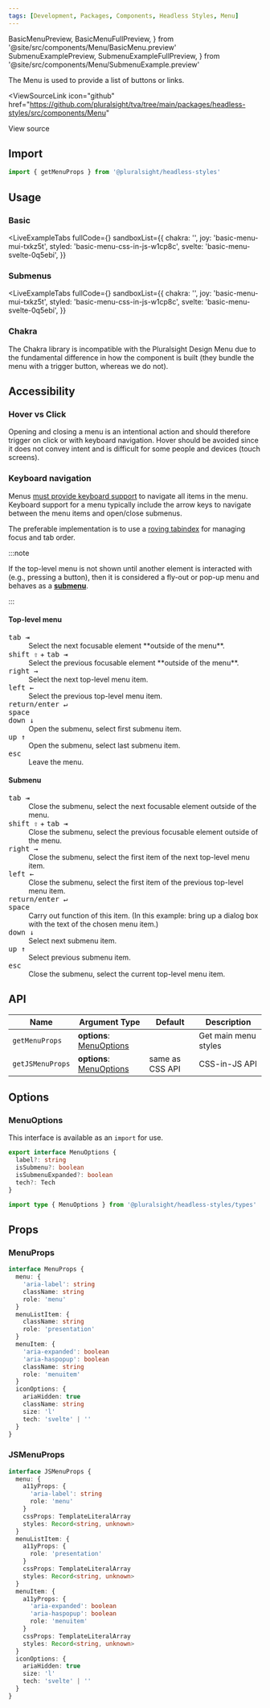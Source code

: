 ```yaml
---
tags: [Development, Packages, Components, Headless Styles, Menu]
---
```


<!-- TODO: As of 2.0.0-beta.17 live-codeblock do not support imports. -->
<!-- Keep an eye out so we can kill the components we are importing in. -->
<!-- https://docusaurus.io/docs/markdown-features/code-blocks#imports -->

  BasicMenuPreview,
  BasicMenuFullPreview,
} from '@site/src/components/Menu/BasicMenu.preview'
  SubmenuExamplePreview,
  SubmenuExampleFullPreview,
} from '@site/src/components/Menu/SubmenuExample.preview'

<ReleaseNote />

The Menu is used to provide a list of buttons or links.

<ViewSourceLink
  icon="github"
  href="https://github.com/pluralsight/tva/tree/main/packages/headless-styles/src/components/Menu"
>
  View source
</ViewSourceLink>

## Import

```javascript
import { getMenuProps } from '@pluralsight/headless-styles'
```

## Usage

### Basic

<BasicMenu />

<LiveExampleTabs
  fullCode={<BasicMenuFullPreview />}
  sandboxList={{
    chakra: '',
    joy: 'basic-menu-mui-txkz5t',
    styled: 'basic-menu-css-in-js-w1cp8c',
    svelte: 'basic-menu-svelte-0q5ebi',
  }}
>
  <BasicMenuPreview />
</LiveExampleTabs>

### Submenus

<SubmenuExample />

<LiveExampleTabs
  fullCode={<SubmenuExampleFullPreview />}
  sandboxList={{
    chakra: '',
    joy: 'basic-menu-mui-txkz5t',
    styled: 'basic-menu-css-in-js-w1cp8c',
    svelte: 'basic-menu-svelte-0q5ebi',
  }}
>
  <SubmenuExamplePreview />
</LiveExampleTabs>

### Chakra

The Chakra library is incompatible with the Pluralsight Design Menu due to the
fundamental difference in how the component is built
(they bundle the menu with a trigger button, whereas we do not).

## Accessibility

### Hover vs Click

Opening and closing a menu is an intentional action and should therefore trigger on click or with keyboard navigation.
Hover should be avoided since it does not convey intent and is difficult for some people and devices (touch screens).

### Keyboard navigation

Menus [must provide keyboard support](https://www.w3.org/WAI/GL/wiki/Using_ARIA_menus#Success_Criteria_2.1.1_Keyboard) to navigate all items in the menu.
Keyboard support for a menu typically include the arrow keys to navigate between the menu items and open/close submenus.

The preferable implementation is to use a
[roving tabindex](https://developer.mozilla.org/en-US/docs/Web/Accessibility/Keyboard-navigable_JavaScript_widgets#technique_1_roving_tabindex)
for managing focus and tab order.

:::note

If the top-level menu is not shown until another element is interacted with (e.g., pressing a button),
then it is considered a fly-out or pop-up menu and behaves as a [**submenu**](#submenu).

:::

#### Top-level menu

<dl>
  <dt>
    <kbd>tab ⇥</kbd>
  </dt>
  <dd>Select the next focusable element **outside of the menu**.</dd>
  <dt>
    <kbd>shift ⇧</kbd> + <kbd>tab ⇥</kbd>
  </dt>
  <dd>Select the previous focusable element **outside of the menu**.</dd>
  <dt>
    <kbd>right →</kbd>
  </dt>
  <dd>Select the next top-level menu item.</dd>
  <dt>
    <kbd>left ←</kbd>
  </dt>
  <dd>Select the previous top-level menu item.</dd>
  <dt>
    <kbd>return/enter ↵</kbd>
    <br />
    <kbd>space</kbd>
    <br />
    <kbd>down ↓</kbd>
  </dt>
  <dd>Open the submenu, select first submenu item.</dd>
  <dt>
    <kbd>up ↑</kbd>
  </dt>
  <dd>Open the submenu, select last submenu item.</dd>
  <dt>
    <kbd>esc</kbd>
  </dt>
  <dd>Leave the menu.</dd>
</dl>

#### Submenu

<dl>
  <dt>
    <kbd>tab ⇥</kbd>
  </dt>
  <dd>
    Close the submenu, select the next focusable element outside of the menu.
  </dd>
  <dt>
    <kbd>shift ⇧</kbd> + <kbd>tab ⇥</kbd>
  </dt>
  <dd>
    Close the submenu, select the previous focusable element outside of the
    menu.
  </dd>
  <dt>
    <kbd>right →</kbd>
  </dt>
  <dd>
    Close the submenu, select the first item of the next top-level menu item.
  </dd>
  <dt>
    <kbd>left ←</kbd>
  </dt>
  <dd>
    Close the submenu, select the first item of the previous top-level menu
    item.
  </dd>
  <dt>
    <kbd>return/enter ↵</kbd>
    <br />
    <kbd>space</kbd>
  </dt>
  <dd>
    Carry out function of this item. (In this example: bring up a dialog box
    with the text of the chosen menu item.)
  </dd>
  <dt>
    <kbd>down ↓</kbd>
  </dt>
  <dd>Select next submenu item.</dd>
  <dt>
    <kbd>up ↑</kbd>
  </dt>
  <dd>Select previous submenu item.</dd>
  <dt>
    <kbd>esc</kbd>
  </dt>
  <dd>Close the submenu, select the current top-level menu item.</dd>
</dl>

## API

| Name             | Argument Type                            | Default         | Description          |
| ---------------- | ---------------------------------------- | --------------- | -------------------- |
| `getMenuProps`   | **options**: [MenuOptions](#menuoptions) |                 | Get main menu styles |
| `getJSMenuProps` | **options**: [MenuOptions](#menuoptions) | same as CSS API | CSS-in-JS API        |

## Options

### MenuOptions

This interface is available as an `import` for use.

```typescript
export interface MenuOptions {
  label?: string
  isSubmenu?: boolean
  isSubmenuExpanded?: boolean
  tech?: Tech
}
```

```typescript title="Import example"
import type { MenuOptions } from '@pluralsight/headless-styles/types'
```

## Props

### MenuProps

```typescript
interface MenuProps {
  menu: {
    'aria-label': string
    className: string
    role: 'menu'
  }
  menuListItem: {
    className: string
    role: 'presentation'
  }
  menuItem: {
    'aria-expanded': boolean
    'aria-haspopup': boolean
    className: string
    role: 'menuitem'
  }
  iconOptions: {
    ariaHidden: true
    className: string
    size: 'l'
    tech: 'svelte' | ''
  }
}
```

### JSMenuProps

```typescript
interface JSMenuProps {
  menu: {
    a11yProps: {
      'aria-label': string
      role: 'menu'
    }
    cssProps: TemplateLiteralArray
    styles: Record<string, unknown>
  }
  menuListItem: {
    a11yProps: {
      role: 'presentation'
    }
    cssProps: TemplateLiteralArray
    styles: Record<string, unknown>
  }
  menuItem: {
    a11yProps: {
      'aria-expanded': boolean
      'aria-haspopup': boolean
      role: 'menuitem'
    }
    cssProps: TemplateLiteralArray
    styles: Record<string, unknown>
  }
  iconOptions: {
    ariaHidden: true
    size: 'l'
    tech: 'svelte' | ''
  }
}
```
